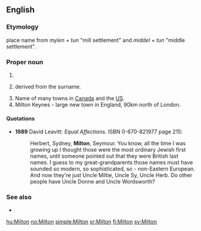 ==English==

===Etymology===
{{etyl|ang}} place name from ''mylen + tun'' "mill settlement" and ''middel + tun'' "middle settlement".

===Proper noun===
{{infl|en|proper noun}}

# {{surname|[[habitational]]|from=Old English}} 
# {{given name|male|from=surnames}} derived from the surname.
# Name of many towns in [[Canada]] and the [[US]].
# Milton Keynes - large new town in England, 90km north of London.

====Quotations====
* '''1989''' David Leavitt: ''Equal Affections''. ISBN 0-670-821977 page 215:
*: Herbert, Sydney, '''Milton''', Seymour. You know, all the time I was growing up I thought those were the most ordinary Jewish first names, until someone pointed out that they were British last names. I guess to my great-grandparents those names must have sounded so modern, so sophisticated, so - non-Eastern European. And now they're just Uncle Miltie, Uncle Sy, Uncle Herb. Do other people have Uncle Donne and Uncle Wordsworth?

===See also===
* {{pedialite}}

[[hu:Milton]]
[[no:Milton]]
[[simple:Milton]]
[[sr:Milton]]
[[fi:Milton]]
[[sv:Milton]]